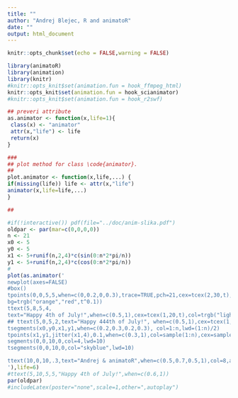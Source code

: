 ```yaml
---
title: ""
author: "Andrej Blejec, R and animatoR"
date: ""
output: html_document
---
```


```r
knitr::opts_chunk$set(echo = FALSE,warning = FALSE)

library(animatoR)
library(animation)
library(knitr)
#knitr::opts_knit$set(animation.fun = hook_ffmpeg_html)
knitr::opts_knit$set(animation.fun = hook_scianimator)
#knitr::opts_knit$set(animation.fun = hook_r2swf)

## preveri attribute
as.animator <- function(x,life=1){
 class(x) <- "animator"
 attr(x,"life") <- life
 return(x)
}

###
## plot method for class \code{animator}.
##
plot.animator <- function(x,life,...) {
if(missing(life)) life <- attr(x,"life")
animator(x,life=life,...)
}

##

```

```r
#if(!interactive()) pdf(file="../doc/anim-slika.pdf")
oldpar <- par(mar=c(0,0,0,0))
n <- 21
x0 <- 5
y0 <- 5
x1 <- 5+runif(n,2,4)*c(sin(0:n*2*pi/n))
y1 <- 5+runif(n,2,4)*c(cos(0:n*2*pi/n))
#
plot(as.animator('
newplot(axes=FALSE)
#box()
tpoints(0,0,5,5,when=c(0,0.2,0,0.3),trace=TRUE,pch=21,cex=tcex(2,30,t),
bg=trgb("orange","red",t^0.1))
ttext(5,8,5,4,
text="Happy 4th of July!",when=c(0.5,1),cex=tcex(1,20,t),col=trgb("lightblue","blue",t))
## ttext(5,0,5,2,text="Happy 444th of July!", when=c(0.5,1),cex=tcex(1,20,t),col=trgb("red","blue",t,alpha1=1))
tsegments(x0,y0,x1,y1,when=c(0.2,0.3,0.2,0.3), col=1:n,lwd=(1:n)/2)
tpoints(x1,y1,jitter(x1,4),0.1,when=c(0.3,1),col=sample(1:n),cex=sample(tcex(1:n,0,t,when=c(0.3,1))),pch=8,lwd=(1:n)/2)
segments(0,0,10,0,col=4,lwd=10)
tsegments(0,0,10,0,col="skyblue",lwd=10)

ttext(10,0,10,.3,text="Andrej & animatoR",when=c(0.5,0.7,0.5,1),col=8,adj=1,cex=1)
'),life=6)
#ttext(5,10,5,5,"Happy 4th of July!",when=c(0.6,1))
par(oldpar)
#includeLatex(poster="none",scale=1,other=",autoplay")
```
